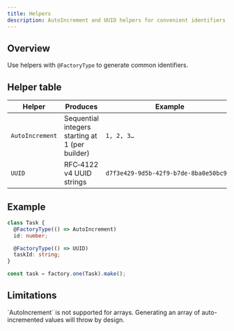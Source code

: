 ```yaml
---
title: Helpers
description: AutoIncrement and UUID helpers for convenient identifiers
---
```


## Overview

Use helpers with `@FactoryType` to generate common identifiers.

## Helper table

| Helper | Produces | Example |
| --- | --- | --- |
| `AutoIncrement` | Sequential integers starting at 1 (per builder) | `1, 2, 3…` |
| `UUID` | RFC‑4122 v4 UUID strings | `d7f3e429‑9d5b‑42f9‑b7de‑8ba0e50bc9f6` |

## Example

```ts
class Task {
  @FactoryType(() => AutoIncrement)
  id: number;

  @FactoryType(() => UUID)
  taskId: string;
}

const task = factory.one(Task).make();
```

## Limitations

<Callout>
  `AutoIncrement` is not supported for arrays. Generating an array of auto-incremented values will throw by design.
</Callout>
